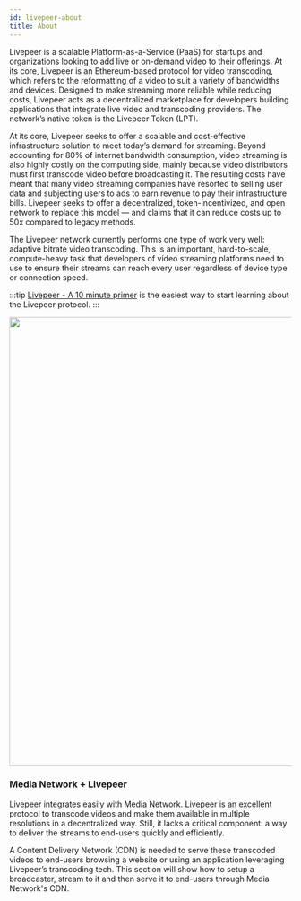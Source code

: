 ```yaml
---
id: livepeer-about
title: About
---
```




Livepeer is a scalable Platform-as-a-Service (PaaS) for startups and organizations looking to add live or on-demand video to their offerings. At its core, Livepeer is an Ethereum-based protocol for video transcoding, which refers to the reformatting of a video to suit a variety of bandwidths and devices. Designed to make streaming more reliable while reducing costs, Livepeer acts as a decentralized marketplace for developers building applications that integrate live video and transcoding providers. The network’s native token is the Livepeer Token (LPT).

At its core, Livepeer seeks to offer a scalable and cost-effective infrastructure solution to meet today’s demand for streaming. Beyond accounting for 80% of internet bandwidth consumption, video streaming is also highly costly on the computing side, mainly because video distributors must first transcode video before broadcasting it. The resulting costs have meant that many video streaming companies have resorted to selling user data and subjecting users to ads to earn revenue to pay their infrastructure bills. Livepeer seeks to offer a decentralized, token-incentivized, and open network to replace this model — and claims that it can reduce costs up to 50x compared to legacy methods.

The Livepeer network currently performs one type of work very well: adaptive bitrate video transcoding. This is an important, hard-to-scale, compute-heavy task that developers of video streaming platforms need to use to ensure their streams can reach every user regardless of device type or connection speed.

:::tip
[Livepeer - A 10 minute primer](https://livepeer.org/primer) is the easiest way to start learning about the Livepeer protocol. 
:::

<center><img src="/img/scheme.png" width="800"/> </center>

### Media Network + Livepeer

Livepeer integrates easily with Media Network. Livepeer is an excellent protocol to transcode videos and make them available in multiple resolutions in a decentralized way. Still, it lacks a critical component: a way to deliver the streams to end-users quickly and efficiently. 

A Content Delivery Network (CDN) is needed to serve these transcoded videos to end-users browsing a website or using an application leveraging Livepeer’s transcoding tech. This section will show how to setup a broadcaster, stream to it and then serve it to end-users through Media Network's CDN.




